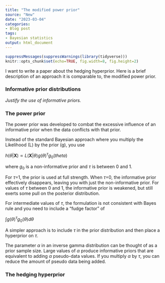 ```yaml
---
title: "The modified power prior"
source: "New"
date: "2023-03-04"
categories:
- Blog post
tags:
- Bayesian statistics
output: html_document
---
```


```r
suppressMessages(suppressWarnings(library(tidyverse)))
knitr::opts_chunk$set(echo=TRUE, fig.width=8, fig.height=2)
```

I want to write a paper about the hedging hyperprior. Here is a brief description of an approach it is comparable to, the modified power prior.

<!---more--->

### Informative prior distributions

*Justify the use of informative priors.*

### The power prior

The power prior was developed to combat the excessive influence of an informative prior when the data conflicts with that prior.

Instead of the standard Bayesian approach where you multiply the Likelihood (L) by the prior (g), you use

$h(\theta|\mathbf{X}) \propto L(\mathbf{X}|\theta)g(\theta)^\tau g_0(theta)$

where $g_0$ is a non-informative prior and $\tau$ is between 0 and 1.

For $\tau$=1, the prior is used at full strength. When $\tau$=0, the informative prior effectively disappears, leaving you with just the non-informative prior. For values of $\tau$ between 0 and 1, the informative prior is weakened, but still exerts some pull on the posterior distribution.

For intermediate values of $\tau$, the formulation is not consistent with Bayes rule and you need to include a "fudge factor" of

$\int g(\theta)^{\tau}g_0(\theta)d\theta$

A simpler approach is to include $\tau$ in the prior distribution and then place a hyperprior on $\tau$.

The parameter $\alpha$ in an inverse gamma distribution can be thought of as a prior sample size. Large values of $\alpha$ produce informative priors that are equivalent to adding $\alpha$ pseudo-data values. If you multiply $\alpha$ by $\tau$, you can reduce the amount of pseudo data being added.

### The hedging hyperprior

